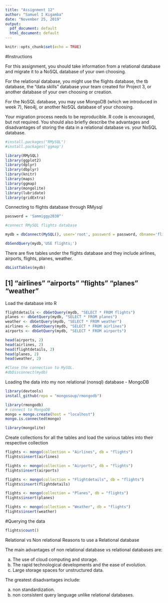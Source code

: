 ---
title: "Assignment 12"
author: "Samuel I Kigamba"
date: "November 25, 2019"
output:
  pdf_document: default
  html_document: default
---


```{r setup, include=FALSE}
knitr::opts_chunk$set(echo = TRUE)
```

#Instructions

For this assignment, you should take information from a relational database and migrate it to a NoSQL database of your own choosing.

For the relational database, you might use the flights database, the tb database, the "data skills" database your team created for Project 3, or another database of your own choosing or creation.

For the NoSQL database, you may use MongoDB (which we introduced in week 7), Neo4j, or another NoSQL database of your choosing.

Your migration process needs to be reproducible. R code is encouraged, but not required. You should also briefly describe the advantages and disadvantages of storing the data in a relational database vs. your NoSQL database.


```{r install_packages_RMySQL, eval=TRUE}

#install.packages("RMySQL")
#install.packages('ggmap')

```

```{r load_library_RMySQL, eval=TRUE}

library(RMySQL)
library(ggplot2)
library(dplyr)
library(dbplyr)
library(knitr)
library(maps)
library(ggmap)
library(mongolite)
library(lubridate)
library(gridExtra)

```

Connecting to flights database through RMysql

```{r, message=FALSE, warning=FALSE, print=FALSE}

password = 'Sammiggy2030^'


```


```{r, eval=TRUE}
#connect RMySQL flights database 

mydb = dbConnect(MySQL(), user='root', password = password, dbname='flights', host='localhost') #Use the flights Schema

```

```{r}

dbSendQuery(mydb,'USE flights;')

```

There are five tables under the flights database and they include airlines, airports, flights, planes, weather.

```{r}

dbListTables(mydb)

```
## [1] "airlines" "airports" "flights"  "planes"   "weather"

Load the database into R

```{r}

flightdetails <- dbGetQuery(mydb, "SELECT * FROM flights")
planes <- dbGetQuery(mydb, "SELECT * FROM planes")
weather <- dbGetQuery(mydb, "SELECT * FROM weather")
airlines <- dbGetQuery(mydb, "SELECT * FROM airlines")
airports <- dbGetQuery(mydb, "SELECT * FROM airports")

```

```{r}

head(airports, 2)
head(airlines, 2)
head(flightdetails, 2)
head(planes, 2)
head(weather, 2)
```


```{r}
#Close the connection to MySQL.
#dbDisconnect(mydb)

```

Loading the data into my non relational (nonsql) database - MongoDB

```{r}
library(devtools)
install_github(repo = "mongosoup/rmongodb")

library(rmongodb)
# connect to MongoDB
mongo = mongo.create(host = "localhost")
mongo.is.connected(mongo)

library(mongolite)

```

Create collections for all the tables and load the various tables into their respective collection


```{r}

flights <- mongo(collection = "Airlines", db = "flights")
flights$insert(airlines)

flights <- mongo(collection = "Airports", db = "flights")
flights$insert(airports)

flights <- mongo(collection = "Flightdetails", db = "flights")
flights$insert(flightdetails)

flights <- mongo(collection = "Planes", db = "flights")
flights$insert(planes)

flights <- mongo(collection = "Weather", db = "flights")
flights$insert(weather)

```

#Querying the data

```{r}
flights$count()
```

Relational vs Non relational
Reasons to use a Relational database

The main advantages of non relational database vs relational databases are:

a) The use of cloud computing and storage.
b) The rapid technological developments and the ease of evolution.
c) Large storage spaces for unstructured data.

The greatest disadvantages include:

a) non standardization.
b) non consistent query language unlike relational databases.






